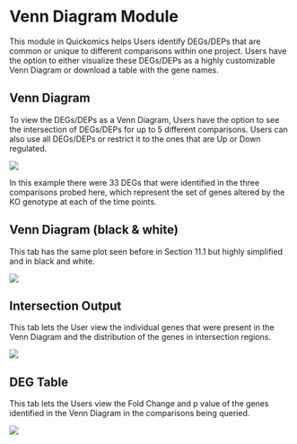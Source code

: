 # Venn Diagram Module

This module in Quickomics helps Users identify DEGs/DEPs that are common or unique to different comparisons within one project. Users have the option to either visualize these DEGs/DEPs as a highly customizable Venn Diagram or download a table with the gene names.

## Venn Diagram

To view the DEGs/DEPs as a Venn Diagram, Users have the option to see the intersection of DEGs/DEPs for up to 5 different comparisons. Users can also use all DEGs/DEPs or restrict it to the ones that are Up or Down regulated.

[![](https://interactivereport.github.io/Quickomics/tutorial/Figures/FigureS11.1_1.png)](https://interactivereport.github.io/Quickomics/tutorial/Figures/FigureS11.1_1.png)

In this example there were 33 DEGs that were identified in the three comparisons probed here, which represent the set of genes altered by the KO genotype at each of the time points.

## Venn Diagram (black & white)

This tab has the same plot seen before in Section 11.1 but highly simplified and in black and white.

[![](https://interactivereport.github.io/Quickomics/tutorial/Figures/FigureS11.2_1.png)](https://interactivereport.github.io/Quickomics/tutorial/Figures/FigureS11.2_1.png)

## Intersection Output

This tab lets the User view the individual genes that were present in the Venn Diagram and the distribution of the genes in intersection regions.

[![](https://interactivereport.github.io/Quickomics/tutorial/Figures/FigureS11.3_1.png)](https://interactivereport.github.io/Quickomics/tutorial/Figures/FigureS11.3_1.png)

## DEG Table

This tab lets the Users view the Fold Change and p value of the genes identified in the Venn Diagram in the comparisons being queried.

[![](https://interactivereport.github.io/Quickomics/tutorial/Figures/FigureS11.4_1.png)](https://interactivereport.github.io/Quickomics/tutorial/Figures/FigureS11.4_1.png)